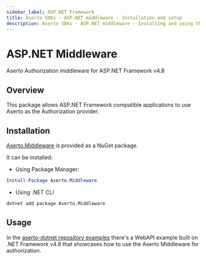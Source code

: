 ```yaml
---
sidebar_label: ASP.NET Framework
title: Aserto SDKs - ASP.NET middleware - Installation and setup
description: Aserto SDKs - ASP.NET middleware - Installing and using the ASP.NET middleware
---
```


# ASP.NET Middleware

Aserto Authorization middleware for ASP.NET Framework v4.8

## Overview

This package allows ASP.NET Framework compatible applications to use Aserto as the Authorization provider.

## Installation

[Aserto.Middleware](https://www.nuget.org/packages/Aserto.Middleware/) is provided as a NuGet package.

It can be installed:

- Using Package Manager:

```powershell
Install-Package Aserto.Middleware
```

- Using .NET CLI

```cmd
dotnet add package Aserto.Middleware
```

## Usage

In the [aserto-dotnet repository examples](https://github.com/aserto-dev/aserto-dotnet/tree/aserto_clients/examples) there's a WebAPI example built on .NET Framework v4.8 that showcases how to use the Aserto Middleware for authorization.
